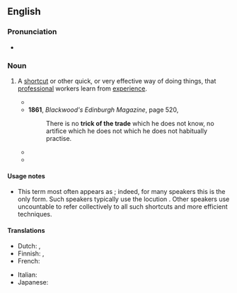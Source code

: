 ==English==

===Pronunciation===
* {{audio|en|En-au-trick of the trade.ogg|Audio (AU)}}

===Noun===
{{en-noun|tricks of the trade}}

# {{lb|en|idiomatic}} A [[shortcut]] or other quick, or very effective way of doing things, that [[professional]] workers learn from [[experience]].
#* {{quote-text|en|year=1858|author=Thomas Carlyle|title=Critical and Miscellaneous Essays|page=130|passage=For the most part, he has some knack, or '''trick of the trade''', which by close inspection can be delected, and so the heart of his mystery be seen into.}}
#* '''1861''', ''Blackwood's Edinburgh Magazine'', page 520,
#*: There is no '''trick of the trade''' which he does not know, no artifice which he does not which he does not habitually practise.
#* {{quote-journal|en|year=1945|month=January and February||author=A Former Pupil|title=Some Memories of Crewe Works—III|journal=Railway Magazine|page=14|text=We spent a lot of time up on the staging of the great furnaces, trying to pick up the '''tricks of the trade''' from the taciturn furnacemen who sat around placidly smoking, or chewing twist, and occasionally throwing in more pig iron to the molten white-hot metal.}}
#* {{quote-text|en|year=2006|author=Ed van Hinte|title=Under Cover: Evolution of Upholstered Furniture|page=60|passage=Most customers won't notice this '''trick of the trade''', since the part is not sat upon.}}

====Usage notes====
* This term most often appears as {{m|en||the tricks of the trade}}; indeed, for many speakers this is the only form. Such speakers typically use the locution {{m|en||one of the tricks of the trade}}. Other speakers use uncountable {{m|en||the trick of the trade}} to refer collectively to all such shortcuts and more efficient techniques.

====Translations====
{{trans-top|techniques learned from job experience}}
* Dutch: {{t|nl|kneepjes van het vak|p}}, {{t|nl|klappen van de zweep|n}}
* Finnish: {{t|fi|ammattiniksi}}, {{t|fi|ammattikikka}}
* French: {{t+|fr|ficelles du métier|f-p}}
{{trans-mid}}
* Italian: {{t|it|trucchi del mestiere|m-p}}
* Japanese: {{t|ja|[[職歴]]に[[因る|よって]][[学ぶ|学んだ]][[秘訣]]|tr=shokureki ni yotte mananda hiketsu}}
{{trans-bottom}}